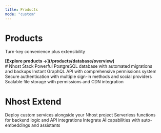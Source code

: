 ```yaml
---
title: Products
mode: "custom"
---
```



<div className="welcome-page">
  <div className="welcome-hero">
    <h1>Products</h1>
    <p>Turn-key convenience plus extensibility</p>
    <b>
      [Explore products →](/products/database/overview)
    </b>
  </div>

  <div className="welcome-get-started">
    # Nhost Stack

<CardGroup cols={2}>
  <Card
    title="Database"
    icon="database"
    href="/products/database/overview"
  >
    Powerful PostgreSQL database with automated migrations and backups
  </Card>
  <Card
    title="GraphQL"
    icon="webhook"
    href="/products/graphql/overview"
  >
    Instant GraphQL API with comprehensive permissions system
  </Card>
  </CardGroup>

<CardGroup cols={2}>
  <Card
    title="Auth"
    icon="lock"
    href="/products/auth/overview"
  >
    Secure authentication with multiple sign-in methods and social providers
  </Card>
  <Card
    title="Storage"
    icon="warehouse"
    href="/products/storage/overview"
  >
    Scalable file storage with permissions and CDN integration
  </Card>

</CardGroup>

# Nhost Extend
<CardGroup cols={3}>
  <Card
    title="Run"
    icon="play"
    href="/products/run/overview"
  >
    Deploy custom services alongside your Nhost project
  </Card>
  <Card
    title="Functions"
    icon="lambda"
    href="/products/functions/overview"
  >
    Serverless functions for backend logic and API integrations
  </Card>
  <Card
    title="AI"
    icon="robot"
    href="/products/ai/overview"
  >
    Integrate AI capabilities with auto-embeddings and assistants
  </Card>
</CardGroup>
  </div>
</div>


